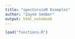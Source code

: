 ```yaml
---
title: "specCurvieR Examples"
author: "Zayne Sember"
output: html_notebook
---
```


```r
load("functions.R")
```

```r

```


